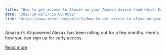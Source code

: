 ```yaml
---
title: "How to get access to Alexa+ on your Amazon device (and which Echo models support it)"
date: "2025-10-02T17:55:00.000Z"
link: "https://www.zdnet.com/article/how-to-get-access-to-alexa-on-your-amazon-device-and-which-echo-models-support-it/"
---
```


Amazon's AI-powered Alexa+ has been rolling out for a few months. Here's how you can sign up for early access.

[Read more](https://www.zdnet.com/article/how-to-get-access-to-alexa-on-your-amazon-device-and-which-echo-models-support-it/)
